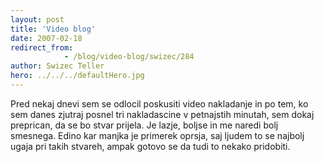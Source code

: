 ```yaml
---
layout: post
title: 'Video blog'
date: 2007-02-18
redirect_from: 
            - /blog/video-blog/swizec/284
author: Swizec Teller
hero: ../../../defaultHero.jpg
---
```

Pred nekaj dnevi sem se odlocil poskusiti video nakladanje in po tem, ko sem danes zjutraj posnel tri nakladascine v petnajstih minutah, sem dokaj preprican, da se bo stvar prijela. Je lazje, boljse in me naredi bolj smesnega. Edino kar manjka je primerek oprsja, saj ljudem to se najbolj ugaja pri takih stvareh, ampak gotovo se da tudi to nekako pridobiti.